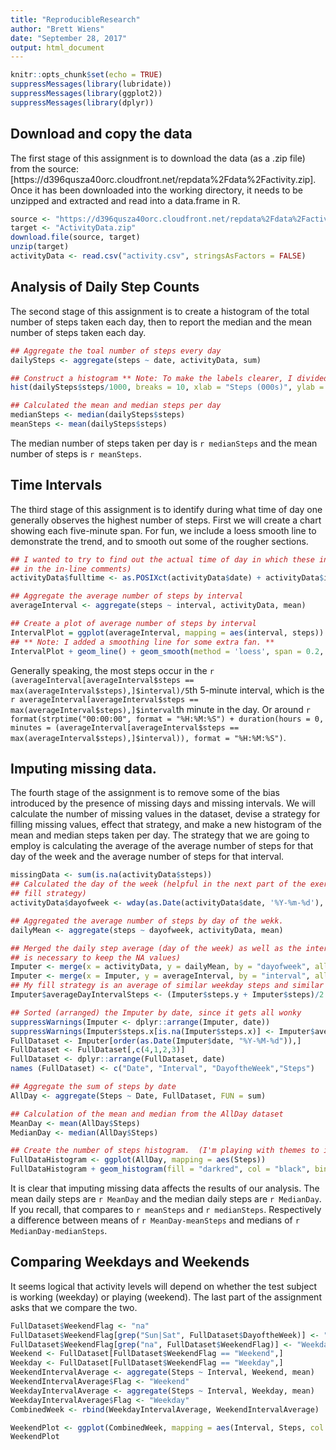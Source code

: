 ---
title: "ReproducibleResearch"
author: "Brett Wiens"
date: "September 28, 2017"
output: html_document
---

```{r setup, include=FALSE}
knitr::opts_chunk$set(echo = TRUE)
suppressMessages(library(lubridate))
suppressMessages(library(ggplot2))
suppressMessages(library(dplyr))
```

## Download and copy the data

The first stage of this assignment is to download the data (as a .zip file) from the source: [https://d396qusza40orc.cloudfront.net/repdata%2Fdata%2Factivity.zip].  Once it has been downloaded into the working directory, it needs to be unzipped and extracted and read into a data.frame in R.

```{r Download and Open}
source <- "https://d396qusza40orc.cloudfront.net/repdata%2Fdata%2Factivity.zip"
target <- "ActivityData.zip"
download.file(source, target)
unzip(target)
activityData <- read.csv("activity.csv", stringsAsFactors = FALSE)
```

## Analysis of Daily Step Counts

The second stage of this assignment is to create a histogram of the total number of steps taken each day, then to report the median and the mean number of steps taken each day.

```{r Daily Steps}
## Aggregate the toal number of steps every day
dailySteps <- aggregate(steps ~ date, activityData, sum)

## Construct a histogram ** Note: To make the labels clearer, I divided total steps by 1000 **
hist(dailySteps$steps/1000, breaks = 10, xlab = "Steps (000s)", ylab = "Frequency (Days)", main = "Total Steps per Day", border = "blue", col = "cyan", density = 50,labels = TRUE, ylim = c(0,20), xlim = c(0,25))

## Calculated the mean and median steps per day
medianSteps <- median(dailySteps$steps)
meanSteps <- mean(dailySteps$steps)
```

The median number of steps taken per day is `r medianSteps` and the mean number of steps is `r meanSteps`.

## Time Intervals

The third stage of this assignment is to identify during what time of day one generally observes the highest number of steps.  First we will create a chart showing each five-minute span.  For fun, we include a loess smooth line to demonstrate the trend, and to smooth out some of the rougher sections.

```{r Time Intervals}
## I wanted to try to find out the actual time of day in which these intervals occurred (I used this later
## in the in-line comments)
activityData$fulltime <- as.POSIXct(activityData$date) + activityData$interval 

## Aggregate the average number of steps by interval
averageInterval <- aggregate(steps ~ interval, activityData, mean)

## Create a plot of average number of steps by interval
IntervalPlot = ggplot(averageInterval, mapping = aes(interval, steps))
## ** Note: I added a smoothing line for some extra fan. **
IntervalPlot + geom_line() + geom_smooth(method = 'loess', span = 0.2, col = "darkred") + labs(title = "Steps per 5-minute Interval", x = "5-Minute Interval", y = "Steps")

```

Generally speaking, the most steps occur in the `r (averageInterval[averageInterval$steps == max(averageInterval$steps),]$interval)/5`th 5-minute interval, which is the `r averageInterval[averageInterval$steps == max(averageInterval$steps),]$interval`th minute in the day.  Or around `r format(strptime("00:00:00", format = "%H:%M:%S") + duration(hours = 0, minutes = (averageInterval[averageInterval$steps == max(averageInterval$steps),]$interval)), format = "%H:%M:%S")`.

## Imputing missing data.

The fourth stage of the assignment is to remove some of the bias introduced by the presence of missing days and missing intervals.  We will calculate the number of missing values in the dataset, devise a strategy for filling missing values, effect that strategy, and make a new histogram of the mean and median steps taken per day.  The strategy that we are going to employ is calculating the average of the average number of steps for that day of the week and the average number of steps for that interval.

```{r Imputing Intervals}
missingData <- sum(is.na(activityData$steps))
## Calculated the day of the week (helpful in the next part of the exercise, and I used it as part of my missing
## fill strategy)
activityData$dayofweek <- wday(as.Date(activityData$date, '%Y-%m-%d'), label = TRUE)

## Aggregated the average number of steps by day of the wekk.
dailyMean <- aggregate(steps ~ dayofweek, activityData, mean)

## Merged the daily step average (day of the week) as well as the interval average calculated earlier (all = TRUE
## is necessary to keep the NA values)
Imputer <- merge(x = activityData, y = dailyMean, by = "dayofweek", all = TRUE)
Imputer <- merge(x = Imputer, y = averageInterval, by = "interval", all = TRUE)
## My fill strategy is an average of similar weekday steps and similar interval steps
Imputer$averageDayIntervalSteps <- (Imputer$steps.y + Imputer$steps)/2

## Sorted (arranged) the Imputer by date, since it gets all wonky
suppressWarnings(Imputer <- dplyr::arrange(Imputer, date))
suppressWarnings(Imputer$steps.x[is.na(Imputer$steps.x)] <- Imputer$averageDayIntervalSteps)
FullDataset <- Imputer[order(as.Date(Imputer$date, "%Y-%M-%d")),]
FullDataset <- FullDataset[,c(4,1,2,3)]
FullDataset <- dplyr::arrange(FullDataset, date)
names (FullDataset) <- c("Date", "Interval", "DayoftheWeek","Steps")

## Aggregate the sum of steps by date
AllDay <- aggregate(Steps ~ Date, FullDataset, FUN = sum)

## Calculation of the mean and median from the AllDay dataset
MeanDay <- mean(AllDay$Steps)
MedianDay <- median(AllDay$Steps)

## Create the number of steps histogram.  (I'm playing with themes to increase my understanding)
FullDataHistogram <- ggplot(AllDay, mapping = aes(Steps))
FullDataHistogram + geom_histogram(fill = "darkred", col = "black", binwidth = 500) + labs(title = "Number of Steps Taken per Day", x = "Number of Steps", y = "Frequency (Days)") + theme(panel.background = element_rect(fill = "lightgrey"), plot.background = element_rect(fill = "darkgrey"), title = element_text(colour = "white", face = "bold"))
```

It is clear that imputing missing data affects the results of our analysis.  The mean daily steps are `r MeanDay` and the median daily steps are `r MedianDay`.  If you recall, that compares to `r meanSteps` and `r medianSteps`.  Respectively a difference between means of `r MeanDay-meanSteps` and medians of `r MedianDay-medianSteps`.

## Comparing Weekdays and Weekends

It seems logical that activity levels will depend on whether the test subject is working (weekday) or playing (weekend).  The last part of the assignment asks that we compare the two.

```{r Weekdays and Weekends}
FullDataset$WeekendFlag <- "na"
FullDataset$WeekendFlag[grep("Sun|Sat", FullDataset$DayoftheWeek)] <- "Weekend"
FullDataset$WeekendFlag[grep("na", FullDataset$WeekendFlag)] <- "Weekday"
Weekend <- FullDataset[FullDataset$WeekendFlag == "Weekend",]
Weekday <- FullDataset[FullDataset$WeekendFlag == "Weekday",]
WeekendIntervalAverage <- aggregate(Steps ~ Interval, Weekend, mean)
WeekendIntervalAverage$Flag <- "Weekend"
WeekdayIntervalAverage <- aggregate(Steps ~ Interval, Weekday, mean)
WeekdayIntervalAverage$Flag <- "Weekday"
CombinedWeek <- rbind(WeekdayIntervalAverage, WeekendIntervalAverage)

WeekendPlot <- ggplot(CombinedWeek, mapping = aes(Interval, Steps, col = Flag)) + geom_line() + facet_grid(Flag ~ .) + geom_smooth(method = "loess") + labs(title = "Comparing Weekday and Weekend Activity Levels", x = "5-minute interval") + theme(legend.position = "none", panel.background = element_rect(fill = "lightyellow"), panel.grid.major = element_line(colour = "black"), plot.background = element_rect(fill = "lightblue"))
WeekendPlot
```